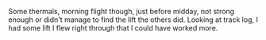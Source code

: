 Some thermals, morning flight though, just before midday, not strong enough or didn't manage to find the lift the others did.  Looking at track log, I had some lift I flew right through that I could have worked more.
